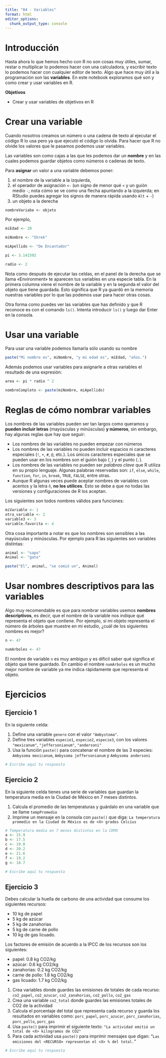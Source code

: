 ```yaml
---
title: "04 - Variables"
format: html
editor_options: 
  chunk_output_type: console
---
```


# Introducción

Hasta ahora lo que hemos hecho con R no son cosas muy útiles, sumar, restar o multiplicar lo podemos hacer con una calculadora, y escribir texto lo podemos hacer con cualquier editor de texto. Algo que hace muy útil a la programación son las **variables**. En este notebook exploramos qué son y como crear y usar variables en R.

**Objetivos**

-   Crear y usar variables de objetivos en R

# Crear una variable

Cuando nosotros creamos un número o una cadena de texto al ejecutar el código R lo usa pero ya que ejecutó el código lo olvida. Para hacer que R no olvide los valores que le pasamos podemos usar variables.

Las variables son como cajas a las que les podemos dar un **nombre** y en las cuales podemos guardar objetos como números o cadenas de texto.

Para **asignar** un valor a una variable debemos poner:

1.  el nombre de la variable a la izquierda,
2.  el operador de asignación `<-` (un signo de menor qué `<` y un guión medio `-`; nota cómo se ve como una flecha apuntando a la izquierda; en RStudio puedes agregar los signos de manera rápida usando `Alt` + `-`)
3.  un objeto a la derecha

```         
nombreVariabe <- objeto
```

Por ejemplo,

```r

miEdad <- 20

miNombre <- "Shrek"

miApellido <- "De Encantador"

pi <- 3.141592

radio <- 2

```

Nota como después de ejecutar las celdas, en el panel de la derecha que se llama «Environment» te aparecen tus variables en una especie tabla. En la primera columna viene el nombre de la variable y en la segunda el valor del objeto que tiene guardada. Esto significa que R ya guardó en la memoria nuestras variables por lo que las podemos usar para hacer otras cosas.

Otra forma como puedes ver las variables que has definido y que R reconoce es con el comando `ls()`. Intenta introducir `ls()` y luego dar Enter en la consola.

# Usar una variable

Para usar una variable podemos llamarla sólo usando su nombre

```r

paste("Mi nombre es", miNombre, "y mi edad es", miEdad, "años.")

```

Además podemos usar variables para asignarle a otras variables el resultado de una expresión:

```r
area <- pi * radio ^ 2

nombreCompleto <- paste(miNombre, miApellido)

```

# Reglas de cómo nombrar variables

Los nombres de las variables pueden ser tan largos como queramos y **pueden incluir letras** (mayúsculas y minúsculas) **y números**, sin embargo, hay algunas reglas que hay que seguir:

-   Los nombres de las variables no pueden empezar con números
-   Los nombres de las variables no pueden incluir espacios ni caracteres especiales (`!`, `+`, `#`, `@`, etc.). Los únicos caracteres especiales que se pueden usar en los nombres son el guión bajo (`_`) y el punto (`.`).
-   Los nombres de las variables no pueden ser *palabras clave* que R utiliza en su propio lenguaje. Algunas palabras reservadas son: `if`, `else`, `while`, `function`, `for`, `in`, `break`, `TRUE`, `FALSE`, entre otras.
-   Aunque R algunas veces puede aceptar nombres de variables con acentos y la letra `ñ`, **no los utilices**. Esto se debe a que no todas las versiones y configuraciones de R los aceptan.

Los siguientes son todos nombres válidos para funciones:

```r

miVariable <- 1
otra_variable <- 2
variable3 <- 3
variable.favorita <- 4

```

Otra cosa importante a notar es que los nombres son sensibles a las mayúsculas y minúsculas. Por ejemplo para R las siguientes son variables distintas:

```r
animal <- "sapo"
Animal <- "gato"

paste("El", animal, "se comió un", Animal)
```

# Usar nombres descriptivos para las variables

Algo muy recomendable es que para nombrar variables usemos **nombres descriptivos**, es decir, que el nombre de la variable nos indique qué representa el objeto que contiene. Por ejemplo, si mi objeto representa el número de árboles que muestre en mi estudio, ¿cuál de los siguientes nombres es mejor?

```r
n <- 47

numArboles <- 47
```

El nombre de variable `n` es muy ambiguo y es difícil saber qué significa el objeto que tiene guardado. En cambio el nombre `numArboles` es un mucho mejor nombre de variable ya me indica rápidamente que representa el objeto.

# Ejercicios

## Ejercicio 1

En la siguiente celda:

1.  Define una variable `genero` con el valor `"Ambystoma"`.
2.  Define tres variables `especie1`, `especie2`, `especie3`, con los valores `"mexicanum"`, `"jeffersonianum"`, `"andersoni"`
3.  Usa la función `paste()` para concatenar el nombre de las 3 especies: `Ambysoma mexicanum`, `Ambysoma jeffersonianum` y `Ambysoma andersoni`

```r
# Escribe aquí tu respuesta


```

## Ejercicio 2

En la siguiente celda tienes una serie de variables que guardan la temperatura media en la Ciudad de México en 7 meses distintos.

1.  Calcula el promedio de las temperaturas y guárdalo en una variable que se llame `tempPromedio`
2.  Imprime un mensaje en la consola con `paste()` que diga: `La temperatura promedio en la Ciudad de México es de <X> grados Celcius`

```r
# Temperatura media en 7 meses distintos en la CDMX
a <- 15.9
b <- 17.5
c <- 19.8
d <- 20.2
e <- 21.6
f <- 19.2
g <- 18.7

# Escribe aquí tu respuesta


```

## Ejercicio 3

Debes calcular la huella de carbono de una actividad que consume los siguientes recursos:

-   10 kg de papel
-   5 kg de azúcar
-   5 kg de zanahorias
-   5 kg de carne de pollo
-   10 kg de gas licuado.

Los factores de emisión de acuerdo a la IPCC de los recursos son los siguientes:

-   papel: 0.8 kg CO2/kg
-   azúcar: 0.6 kg CO2/kg
-   zanahorias: 0.2 kg CO2/kg
-   carne de pollo: 1.8 kg CO2/kg
-   gas licuado: 1.7 kg CO2/kg

1.  Crea variables donde guardes las emisiones de totales de cada recurso: `co2_papel`, `co2_azucar`, `co2_zanahorias`, `co2_pollo`, `co2_gas`
2.  Crea una variable `co2_total` donde guardes las emisiones totales de CO2 de la actividad
3.  Calcula el porcentaje del total que representa cada recurso y guarda los resultados en variables como: `porc_papel`, `porc_azucar`, `porc_zanahorias`, `porc_pollo`, `porc_gas`
4.  Usa `paste()` para imprimir el siguiente texto: `"La actividad emitió un total de <X> kilogramos de CO2"`
5.  Para cada actividad usa `paste()` para imprimir mensajes que digan: "`Las emisiones del <RECURSO> representan el <X> % del total.`"

```r
# Escribe aquí tu respuesta

```
